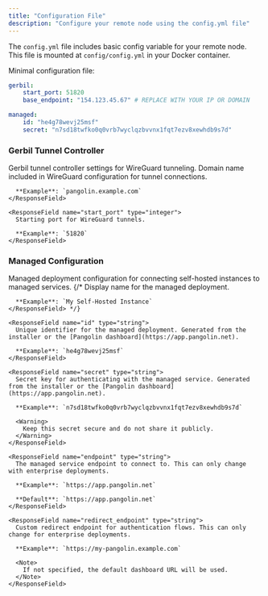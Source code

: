 ```yaml
---
title: "Configuration File"
description: "Configure your remote node using the config.yml file"
---
```


The `config.yml` file includes basic config variable for your remote node. This file is mounted at `config/config.yml` in your Docker container.

Minimal configuration file:

```yaml title="config.yml"
gerbil:
    start_port: 51820
    base_endpoint: "154.123.45.67" # REPLACE WITH YOUR IP OR DOMAIN

managed:
    id: "he4g78wevj25msf"
    secret: "n7sd18twfko0q0vrb7wyclqzbvvnx1fqt7ezv8xewhdb9s7d"
```

### Gerbil Tunnel Controller

<ResponseField name="gerbil" type="object" required>
  Gerbil tunnel controller settings for WireGuard tunneling.

  <Expandable title="Gerbil">
    <ResponseField name="base_endpoint" type="string" required>
      Domain name included in WireGuard configuration for tunnel connections.

      **Example**: `pangolin.example.com`
    </ResponseField>

    <ResponseField name="start_port" type="integer">
      Starting port for WireGuard tunnels.

      **Example**: `51820`
    </ResponseField>
  </Expandable>
</ResponseField>

### Managed Configuration

<ResponseField name="managed" type="object">
  Managed deployment configuration for connecting self-hosted instances to managed services.

  <Expandable title="Managed">
    {/* <ResponseField name="name" type="string">
      Display name for the managed deployment.

      **Example**: `My Self-Hosted Instance`
    </ResponseField> */}

    <ResponseField name="id" type="string">
      Unique identifier for the managed deployment. Generated from the installer or the [Pangolin dashboard](https://app.pangolin.net).

      **Example**: `he4g78wevj25msf`
    </ResponseField>

    <ResponseField name="secret" type="string">
      Secret key for authenticating with the managed service. Generated from the installer or the [Pangolin dashboard](https://app.pangolin.net).

      **Example**: `n7sd18twfko0q0vrb7wyclqzbvvnx1fqt7ezv8xewhdb9s7d`

      <Warning>
        Keep this secret secure and do not share it publicly.
      </Warning>
    </ResponseField>

    <ResponseField name="endpoint" type="string">
      The managed service endpoint to connect to. This can only change with enterprise deployments.

      **Example**: `https://app.pangolin.net`

      **Default**: `https://app.pangolin.net`
    </ResponseField>

    <ResponseField name="redirect_endpoint" type="string">
      Custom redirect endpoint for authentication flows. This can only change for enterprise deployments.

      **Example**: `https://my-pangolin.example.com`

      <Note>
        If not specified, the default dashboard URL will be used.
      </Note>
    </ResponseField>
  </Expandable>
</ResponseField>
